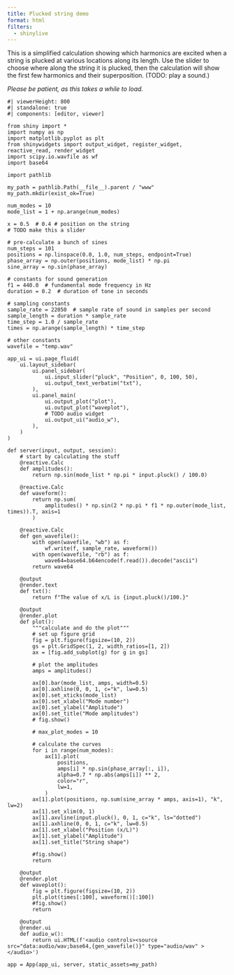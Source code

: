 ```yaml
---
title: Plucked string demo
format: html
filters:
  - shinylive
---
```


This is a simplified calculation showing which harmonics are excited when a string is plucked at various locations along its length.  Use the slider to choose where along the string it is plucked, then the calculation will show the first few harmonics and their superposition.  (TODO: play a sound.)

*Please be patient, as this takes a while to load.*

```shinylive-python
#| viewerHeight: 800
#| standalone: true
#| components: [editor, viewer]

from shiny import *
import numpy as np
import matplotlib.pyplot as plt
from shinywidgets import output_widget, register_widget, reactive_read, render_widget
import scipy.io.wavfile as wf
import base64

import pathlib

my_path = pathlib.Path(__file__).parent / "www"
my_path.mkdir(exist_ok=True)

num_modes = 10
mode_list = 1 + np.arange(num_modes)

x = 0.5  # 0.4 # position on the string
# TODO make this a slider

# pre-calculate a bunch of sines
num_steps = 101
positions = np.linspace(0.0, 1.0, num_steps, endpoint=True)
phase_array = np.outer(positions, mode_list) * np.pi
sine_array = np.sin(phase_array)

# constants for sound generation
f1 = 440.0  # fundamental mode frequency in Hz
duration = 0.2  # duration of tone in seconds

# sampling constants
sample_rate = 22050  # sample rate of sound in samples per second
sample_length = duration * sample_rate
time_step = 1.0 / sample_rate
times = np.arange(sample_length) * time_step

# other constants
wavefile = "temp.wav"

app_ui = ui.page_fluid(
    ui.layout_sidebar(
        ui.panel_sidebar(
            ui.input_slider("pluck", "Position", 0, 100, 50),
            ui.output_text_verbatim("txt"),
        ),
        ui.panel_main(
            ui.output_plot("plot"),
            ui.output_plot("waveplot"),
            # TODO audio widget
            ui.output_ui("audio_w"),
        ),
    )
)

def server(input, output, session):
    # start by calculating the stuff
    @reactive.Calc
    def amplitudes():
        return np.sin(mode_list * np.pi * input.pluck() / 100.0)

    @reactive.Calc
    def waveform():
        return np.sum(
            amplitudes() * np.sin(2 * np.pi * f1 * np.outer(mode_list, times)).T, axis=1
        )

    @reactive.Calc
    def gen_wavefile():
        with open(wavefile, "wb") as f:
            wf.write(f, sample_rate, waveform())
        with open(wavefile, "rb") as f:
            wave64=base64.b64encode(f.read()).decode("ascii")
        return wave64

    @output
    @render.text
    def txt():
        return f"The value of x/L is {input.pluck()/100.}"

    @output
    @render.plot
    def plot():
        """calculate and do the plot"""
        # set up figure grid
        fig = plt.figure(figsize=(10, 2))
        gs = plt.GridSpec(1, 2, width_ratios=[1, 2])
        ax = [fig.add_subplot(g) for g in gs]

        # plot the amplitudes
        amps = amplitudes()

        ax[0].bar(mode_list, amps, width=0.5)
        ax[0].axhline(0, 0, 1, c="k", lw=0.5)
        ax[0].set_xticks(mode_list)
        ax[0].set_xlabel("Mode number")
        ax[0].set_ylabel("Amplitude")
        ax[0].set_title("Mode amplitudes")
        # fig.show()

        # max_plot_modes = 10

        # calculate the curves
        for i in range(num_modes):
            ax[1].plot(
                positions,
                amps[i] * np.sin(phase_array[:, i]),
                alpha=0.7 * np.abs(amps[i]) ** 2,
                color="r",
                lw=1,
            )
        ax[1].plot(positions, np.sum(sine_array * amps, axis=1), "k", lw=2)
        ax[1].set_xlim(0, 1)
        ax[1].axvline(input.pluck(), 0, 1, c="k", ls="dotted")
        ax[1].axhline(0, 0, 1, c="k", lw=0.5)
        ax[1].set_xlabel("Position (x/L)")
        ax[1].set_ylabel("Amplitude")
        ax[1].set_title("String shape")

        #fig.show()
        return

    @output
    @render.plot
    def waveplot():
        fig = plt.figure(figsize=(10, 2))
        plt.plot(times[:100], waveform()[:100])
        #fig.show()
        return

    @output
    @render.ui
    def audio_w():
        return ui.HTML(f'<audio controls><source src="data:audio/wav;base64,{gen_wavefile()}" type="audio/wav" ></audio>')

app = App(app_ui, server, static_assets=my_path)

```
